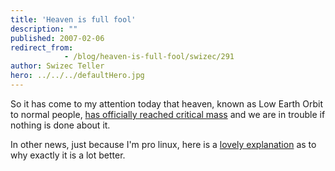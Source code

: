 ```yaml
---
title: 'Heaven is full fool'
description: ""
published: 2007-02-06
redirect_from: 
            - /blog/heaven-is-full-fool/swizec/291
author: Swizec Teller
hero: ../../../defaultHero.jpg
---
```

So it has come to my attention today that heaven, known as Low Earth Orbit to normal people, [has officially reached critical mass](http://www.nytimes.com/2007/02/06/science/space/06orbi.html?ex=1328418000&en=16b9c6ba615c2e62&ei=5088&partner=rssnyt&emc=rss) and we are in trouble if nothing is done about it.

In other news, just because I'm pro linux, here is a [lovely explanation](http://blogs.zdnet.com/threatchaos/?p=311) as to why exactly it is a lot better.